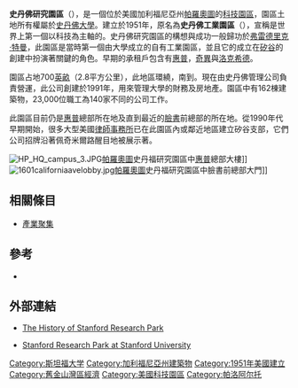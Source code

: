 {{NoteTA
|T=zh-hans:斯坦福研究园区; zh-hant:史丹佛研究園區;
|1=zh-hans:斯坦福; zh-hant:史丹佛;
}}

'''史丹佛研究園區'''（'''{{lang-en|Stanford Research Park}}'''），是一個位於美國加利福尼亞州[[帕羅奧圖_(加利福尼亞州)|帕羅奧圖]]的[[科技園區|科技園區]]，園區土地所有權屬於[[史丹佛大學|史丹佛大學]]。建立於1951年，原名為'''史丹佛工業園區'''（{{lang-en|Stanford Industrial Park}}），宣稱是世界上第一個以科技為主軸的{{tsl|en|office park|事業園區}}。史丹佛研究園區的構想與成功一般歸功於[[弗雷德里克·特曼|弗雷德里克·特曼]]，此園區是當時第一個由大學成立的自有工業園區，並且它的成立在[[矽谷|矽谷]]的創建中扮演著關鍵的角色。早期的承租戶包含有[[惠普|惠普]]，[[通用电气|奇異]]與[[洛克希德|洛克希德]]。

園區占地700[[英畝|英畝]]（2.8平方公里），此地區環繞{{tsl|en|Page Mill Road|佩奇米爾路}}，南到{{tsl|en|El Camino Real (California)|皇家路 (加利福尼亞州)|皇家路}}。現在由史丹佛管理公司負責營運，此公司創建於1991年，用來管理大學的財務及房地產。園區中有162棟建築物，23,000位職工為140家不同的公司工作。

此園區目前仍是[[惠普|惠普]]總部所在地及直到最近的[[臉書|臉書]]前總部的所在地。從1990年代早期開始，很多大型美國[[律師事務所|律師事務所]]已在此園區內或鄰近地區建立矽谷支部，它們公司招牌沿著佩奇米爾路醒目地被展示著。

[[File:HP_HQ_campus_3.JPG|thumb]][[帕羅奧圖_(加利福尼亞州)|帕羅奧圖]]史丹福研究園區中[[惠普|惠普]]總部大樓]]
[[File:1601californiaavelobby.jpg|thumb]][[帕羅奧圖_(加利福尼亞州)|帕羅奧圖]]史丹福研究園區中臉書前總部大門]]

==相關條目==
*[[產業聚集|產業聚集]]

==參考==
*{{cite web|last=Vance|first=Ashlee|authorlink=:en:Ashlee Vance|title=The life and times of Bill Hewlett and Dave Packard|work=[[The_Register|The Register]]|date=2006-07-26|url=http://www.theregister.co.uk/2006/07/26/hp_photos/page2.html|accessdate=2009-08-22|language=en|archive-date=2012-10-23|archive-url=https://web.archive.org/web/20121023213046/http://www.theregister.co.uk/2006/07/26/hp_photos/page2.html|dead-url=no}}

==外部連結==
*{{en}}[https://web.archive.org/web/20140329094048/http://www.paloaltohistory.com/stanford-research-park.php The History of Stanford Research Park]
*{{en}}[http://lbre.stanford.edu/realestate/research_park Stanford Research Park at Stanford University] {{Wayback|url=http://lbre.stanford.edu/realestate/research_park |date=20161211222744 }}

{{USA-stub}}
{{斯坦福大学}}
{{Authority control}}
[[Category:斯坦福大学|Category:斯坦福大学]]
[[Category:加利福尼亞州建築物|Category:加利福尼亞州建築物]]
[[Category:1951年美國建立|Category:1951年美國建立]]
[[Category:舊金山灣區經濟|Category:舊金山灣區經濟]]
[[Category:美國科技園區|Category:美國科技園區]]
[[Category:帕洛阿尔托|Category:帕洛阿尔托]]